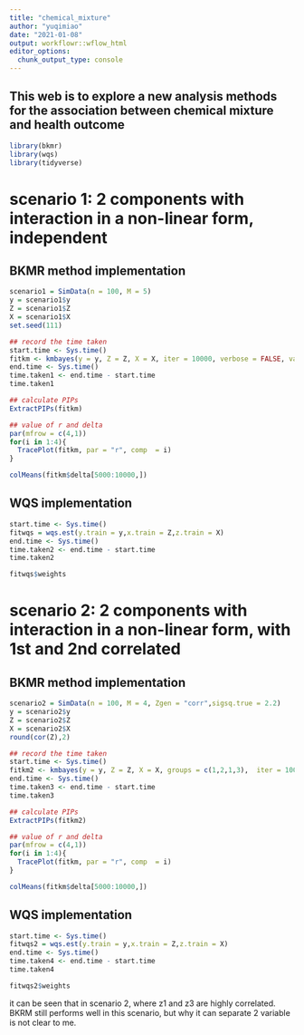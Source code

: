 ```yaml
---
title: "chemical_mixture"
author: "yuqimiao"
date: "2021-01-08"
output: workflowr::wflow_html
editor_options:
  chunk_output_type: console
---
```


## This web is to explore a new analysis methods for the association between chemical mixture and health outcome

```r
library(bkmr)
library(wqs)
library(tidyverse)
```

# scenario 1: 2 components with interaction in a non-linear form, independent

## BKMR method implementation
```r
scenario1 = SimData(n = 100, M = 5)
y = scenario1$y
Z = scenario1$Z
X = scenario1$X
set.seed(111)

## record the time taken
start.time <- Sys.time()
fitkm <- kmbayes(y = y, Z = Z, X = X, iter = 10000, verbose = FALSE, varsel = TRUE)
end.time <- Sys.time()
time.taken1 <- end.time - start.time
time.taken1

## calculate PIPs 
ExtractPIPs(fitkm)

## value of r and delta
par(mfrow = c(4,1))
for(i in 1:4){
  TracePlot(fitkm, par = "r", comp  = i)
}

colMeans(fitkm$delta[5000:10000,])

```

## WQS implementation

```r
start.time <- Sys.time()
fitwqs = wqs.est(y.train = y,x.train = Z,z.train = X)
end.time <- Sys.time()
time.taken2 <- end.time - start.time
time.taken2

fitwqs$weights
```

# scenario 2: 2 components with interaction in a non-linear form, with 1st and 2nd correlated

## BKMR method implementation
```r
scenario2 = SimData(n = 100, M = 4, Zgen = "corr",sigsq.true = 2.2)
y = scenario2$y
Z = scenario2$Z
X = scenario2$X
round(cor(Z),2)
```


```r
## record the time taken
start.time <- Sys.time()
fitkm2 <- kmbayes(y = y, Z = Z, X = X, groups = c(1,2,1,3),  iter = 10000, verbose = FALSE, varsel = TRUE)
end.time <- Sys.time()
time.taken3 <- end.time - start.time
time.taken3

## calculate PIPs 
ExtractPIPs(fitkm2)

## value of r and delta
par(mfrow = c(4,1))
for(i in 1:4){
  TracePlot(fitkm, par = "r", comp  = i)
}

colMeans(fitkm$delta[5000:10000,])

```

## WQS implementation

```r
start.time <- Sys.time()
fitwqs2 = wqs.est(y.train = y,x.train = Z,z.train = X)
end.time <- Sys.time()
time.taken4 <- end.time - start.time
time.taken4

fitwqs2$weights
```


it can be seen that in scenario 2, where z1 and z3 are highly correlated. BKRM still performs well in this scenario, but why it can separate 2 variable is not clear to me. 
